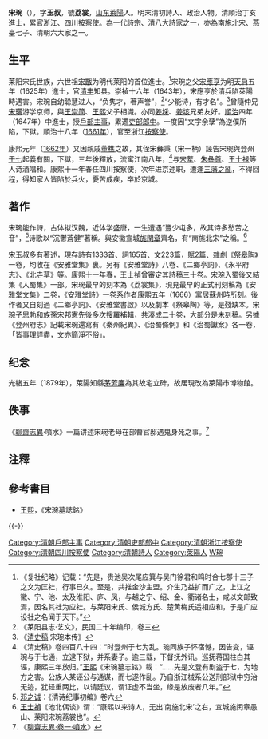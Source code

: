 {{明清人物信息框
| 姓名 = 宋琬
| 原名 =
| 圖片名稱 = 
| 圖片大小 = 220px
| 圖片說明 = 
| 最高職務 = 浙江按察使
| 國家 = 大清
| 爵位 =
| 籍貫 = [[山東|山東]][[萊陽縣|萊陽縣]]
| 族裔 = 
| 字號 = 字玉叔，號荔裳
| 室名 = 
| 諡號 = 
| 出生日期 = 明萬曆四十二年（1614年）
| 出生地點 = 山東萊陽縣
| 逝世日期 = 清康熙十三年（1674年）
| 逝世地點 = 京師
| 墓葬 =
| 配偶 =
| 親屬 = 六世祖 [[宋黻|宋黻]]，父 [[宋應亨|宋應亨]]
| 出身 = 
*順治四年丁亥科進士出身
| 經歷 = 
| 著作 =
}}

'''宋琬'''（{{bd|1614年||1674年|catIdx=S宋}}），字'''玉叔'''，號'''荔裳'''，[[山东|山东]][[萊陽|萊陽]]人。明末清初詩人、政治人物。清順治丁亥進士，累官浙江、四川按察使。為一代詩宗、清八大詩家之一，亦為南施北宋、燕臺七子、清朝六大家之一。

==生平==
莱阳宋氏世族，六世祖[[宋黻|宋黻]]为明代莱阳的首位進士。<ref>《复社纪略》记载：“先是，贵池吴次尾应箕与吴门徐君和鸣时合七郡十三子之文为匡社，行事已久。至是，共推金沙主盟。介生乃益扩而广之，上江之徽、宁、池、太及淮阳、庐、凤，与越之宁、绍、金、衢诸名士，咸以文邮致焉，因名其社为应社。与莱阳宋氏、侯城方氏、楚黄梅氏遥相应和，于是广应设社之名闻于天下。”</ref>宋琬之父[[宋應亨|宋應亨]]为明[[天启_(明朝)|天启]]五年（1625年）進士，官[[清丰|清丰]]知县。崇禎十六年（1643年），宋應亨於清兵陷萊陽時遇害。宋琬自幼聪慧过人，“负隽才，著声誉”，<ref>《莱阳县志·艺文》，民国二十年编印，卷三</ref>“少能诗，有才名”。<ref>《[[清史稿|清史稿]]·宋琬本传》</ref>曾隨仲兄[[宋璜|宋璜]]游学京师，與[[王崇简|王崇简]]、[[王熙|王熙]]父子相識。亦同[[姜埰|姜埰]]、[[姜垓|姜垓]]兄弟友好。[[順治|順治]]四年（1647年）中進士，授[[户部_(官署)|戶部]][[主事|主事]]，累遷[[吏部|吏部]][[郎中|郎中]]。一度因“文字余孽”為逆僕所陷，下獄。順治十八年（[[1661年|1661年]]），官至浙江[[按察使|按察使]]。

康熙元年（[[1662年|1662年]]）又因親戚[[董樵|董樵]]之故，其侄宋彝秉（宋一柄）誣告宋琬與登州[[于七|于七]]起義有關，下獄，三年後釋放，流寓江南八年，<ref>《清史稿》卷四百八十四：“时登州于七为乱。琬同族子怀宿憾，因告变，诬琬与于七通，立逮下狱，并系妻子。逾三载，下督抚外讯。巡抚蒋国柱白其诬，康熙三年放归。”[[王熙|王熙]]《宋琬墓志铭》載：“……先是文登有剧盗于七，为地方之害。公族人某诬公与通谋，而七遂作乱。乃自浙江械系公送刑部狱中穷治无迹，犹轻重两比，以请廷议，谓证虚不当坐，缘是放废者八年。”</ref>与[[宋荤|宋荤]]、[[朱彝尊|朱彝尊]]、[[王士禄|王士禄]]等人诗酒唱和。康熙十一年春任四川按察使，次年进京述职，遭逢[[三藩之亂|三藩之亂]]，不得回程，得知家人皆陷於兵火，憂苦成疾，卒於京城。

==著作==
宋琬能作詩，古体拟汉魏，近体学盛唐，一生遭遇“豐少屯多，故其诗多愁苦之音”，<ref>[[邓之诚|邓之诚]]：《清诗纪事初编》卷六</ref>诗歌以“沉鬱蒼健”著稱。與安徽宣城[[施閏章|施閏章]]齊名，有“南施北宋”之稱。<ref>[[王士禎|王士禎]]《池北偶谈》谓：“康熙以来诗人，无出‘南施北宋’之右，宜城施闰章愚山、莱阳宋琬荔裳也”。</ref>

宋玉叔多有著述，現存詩有1333首、詞165首、文223篇，賦2篇、雜劇《祭皋陶》一卷，均收在《安雅堂集》裏。另有《安雅堂詩》八卷、《二鄉亭詞》、《永平府志》、《北寺草》等。康熙十一年春，王士禎曾審定其詩稿三十卷。宋琬入蜀後又結集《入蜀集》一部。宋琬最早的刻本為《荔裳集》，現見最早的正式刊刻稿為《安雅堂文集》二卷，《安雅堂詩》一卷系作者康熙五年（1666）寓居蘇州時所刻。後作者又自刻過《二鄉亭詞》、《安雅堂書啟》以及劇本《祭皋陶》等，是殘缺本。宋琬子思勃和族孫宋邦憲先後多次搜羅補輯，共湊成二十卷，大部分是未刻稿。另據《登州府志》記載宋琬還寫有《秦州紀異》、《治蜀條例》和《治蜀讞案》各一卷，「皆事理詳盡，文亦簡淨不俗」。

==纪念==
光緒五年（1879年），萊陽知縣[[茅芳廉|茅芳廉]]為其故宅立碑，故居現改為萊陽市博物館。

==佚事==
《[[聊齋志異|聊齋志異]]·噴水》一篇讲述宋琬老母在部曹官邸遇鬼身死之事。<ref>《[[:s:聊齋志異/第01卷#噴水|聊齋志異·卷一·噴水]]》</ref>

==注釋==
{{reflist|2}}

==參考書目==
*[[王熙|王熙]]，《宋琬墓誌銘》

{{-}}
{{並稱|南施北宋| <small>宣城</small> [[施閏章|施閏章]] - <small>萊陽</small> [[宋琬|宋　琬]] }}
{{並稱|燕臺七子| [[施閏章|施閏章]] - [[宋琬|宋　琬]] - [[丁澎|丁　澎]] - [[張文光_(崇禎進士)|張文光]] - [[周茂源|周茂源]] - [[嚴沆|嚴　沆]] - [[趙賓|趙　賓]] }}
{{順治四年丁亥科殿試金榜}}
{{規範控制}}
{{DEFAULTSORT:Song宋}}
[[Category:清朝戶部主事|Category:清朝戶部主事]]
[[Category:清朝吏部郎中|Category:清朝吏部郎中]]
[[Category:清朝浙江按察使|Category:清朝浙江按察使]]
[[Category:清朝四川按察使|Category:清朝四川按察使]]
[[Category:清朝詩人|Category:清朝詩人]]
[[Category:萊陽人|Category:萊陽人]]
[[Category:宋姓|W琬]]